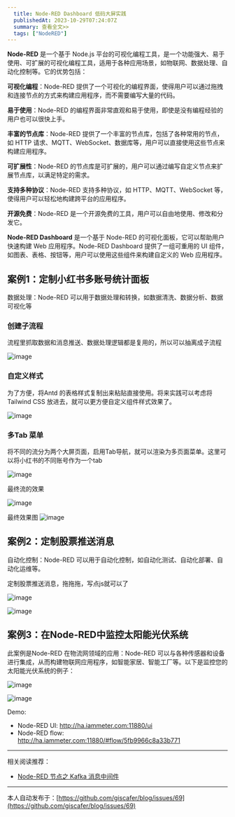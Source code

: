 ```yaml
---
  title: Node-RED Dashboard 低码大屏实践
  publishedAt: 2023-10-29T07:24:07Z
  summary: 查看全文>>
  tags: ["NodeRED"]
---
```


**Node-RED** 是一个基于 Node.js 平台的可视化编程工具，是一个功能强大、易于使用、可扩展的可视化编程工具，适用于各种应用场景，如物联网、数据处理、自动化控制等。它的优势包括：

**可视化编程**：Node-RED 提供了一个可视化的编程界面，使得用户可以通过拖拽和连接节点的方式来构建应用程序，而不需要编写大量的代码。

**易于使用**：Node-RED 的编程界面非常直观和易于使用，即使是没有编程经验的用户也可以很快上手。

**丰富的节点库**：Node-RED 提供了一个丰富的节点库，包括了各种常用的节点，如 HTTP 请求、MQTT、WebSocket、数据库等，用户可以直接使用这些节点来构建应用程序。

**可扩展性**：Node-RED 的节点库是可扩展的，用户可以通过编写自定义节点来扩展节点库，以满足特定的需求。

**支持多种协议**：Node-RED 支持多种协议，如 HTTP、MQTT、WebSocket 等，使得用户可以轻松地构建跨平台的应用程序。

**开源免费**：Node-RED 是一个开源免费的工具，用户可以自由地使用、修改和分发它。

**Node-RED Dashboard** 是一个基于 Node-RED 的可视化面板，它可以帮助用户快速构建 Web 应用程序。Node-RED Dashboard 提供了一组可重用的 UI 组件，如图表、表格、按钮等，用户可以使用这些组件来构建自定义的 Web 应用程序。

## 案例1：定制小红书多账号统计面板

数据处理：Node-RED 可以用于数据处理和转换，如数据清洗、数据分析、数据可视化等

### 创建子流程

流程里抓取数据和消息推送、数据处理逻辑都是复用的，所以可以抽离成子流程

![image](https://github.com/giscafer/blog/assets/8676711/5f9b4323-a778-4905-bbdc-6749a1ffe1b8)

### 自定义样式

为了方便，将Antd 的表格样式复制出来粘贴直接使用。将来实践可以考虑将  Tailwind CSS 放进去，就可以更方便自定义组件样式效果了。

![image](https://github.com/giscafer/blog/assets/8676711/ad30fa48-8625-4b89-803a-2264c709661f)

### 多Tab 菜单

将不同的流分为两个大屏页面，启用Tab导航，就可以渲染为多页面菜单。这里可以将小红书的不同账号作为一个tab

![image](https://github.com/giscafer/blog/assets/8676711/25129448-3d80-45b0-86be-765d18792e1a)

最终流的效果

![image](https://github.com/giscafer/blog/assets/8676711/29bb4d4a-46fd-43ac-805d-2ccc3605cd77)

最终效果图
![image](https://github.com/giscafer/blog/assets/8676711/2bd48e7f-44eb-4afa-8948-5e5fa6536331)


## 案例2：定制股票推送消息

自动化控制：Node-RED 可以用于自动化控制，如自动化测试、自动化部署、自动化运维等。

定制股票推送消息，拖拖拖，写点js就可以了

![image](https://github.com/giscafer/blog/assets/8676711/86387510-054d-412a-8903-99a40c0d051a)

![image](https://github.com/giscafer/blog/assets/8676711/d9ad5c4f-dfb8-4b34-ab33-9d4e18349b99)


## 案例3：在Node-RED中监控太阳能光伏系统

此案例是Node-RED 在物流网领域的应用：Node-RED 可以与各种传感器和设备进行集成，从而构建物联网应用程序，如智能家居、智能工厂等。以下是监控您的太阳能光伏系统的例子：

![image](https://github.com/giscafer/blog/assets/8676711/5a1d5a5d-dad4-4df9-846e-780a32dfd3b6)

![image](https://github.com/giscafer/blog/assets/8676711/cc952052-0448-4c4f-ac46-e36b6ccda7db)

Demo:

- Node-RED UI: http://ha.iammeter.com:11880/ui
- Node-RED flow: http://ha.iammeter.com:11880/#flow/5fb9966c8a33b771

---

相关阅读推荐：

- [Node-RED 节点之 Kafka 消息中间件](https://github.com/giscafer/blog/issues/67)



---
本人自动发布于：[https://github.com/giscafer/blog/issues/69](https://github.com/giscafer/blog/issues/69)
